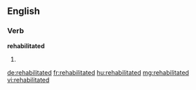 ==English==

===Verb===
'''rehabilitated'''

# {{past of|rehabilitate}}

[[de:rehabilitated]]
[[fr:rehabilitated]]
[[hu:rehabilitated]]
[[mg:rehabilitated]]
[[vi:rehabilitated]]